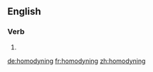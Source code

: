 ==English==

===Verb===
{{head|en}}

# {{present participle of|homodyne|lang=en}}

[[de:homodyning]]
[[fr:homodyning]]
[[zh:homodyning]]